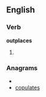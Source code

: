 
==English==

===Verb===
'''outplaces'''

# {{third-person singular of|[[outplace]]}}

===Anagrams===
* {{alphagram|acelopstu}}
* [[copulates#English|copulates]]